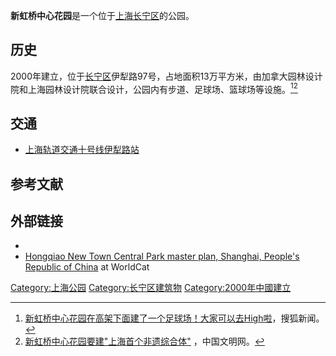 {{Infobox park
| name           = 新虹桥中心花园
| image          = 20130502上海新虹桥中心花园湖岸一角全景 - panoramio.jpg
| image_size     = 
| image_alt      = 
| image_caption  = 
| map            = <!-- or | map_image = --> 
| map_width      = 
| type           = 公园
| location       = [[长宁区|长宁区]]
| nearest_city   = [[上海|上海]]
| coordinates    = 
| area           = 130,000平方米
| created        = 2000
| operator       = 
| visitation_num = 
| status         = 
| designation    = 
| open           = 
}}
'''新虹桥中心花园'''是一个位于[[上海|上海]][[长宁区|长宁区]]的公园。

==历史==
2000年建立，位于[[长宁区|长宁区]]伊犁路97号，占地面积13万平方米，由加拿大园林设计院和上海园林设计院联合设计，公园内有步道、足球场、篮球场等设施。<ref>[https://www.sohu.com/a/302028803_391447 新虹桥中心花园在高架下面建了一个足球场！大家可以去High啦 ]，搜狐新闻。</ref><ref>[http://www.wenming.cn/dfcz/sh/201811/t20181130_4917752.shtml 新虹桥中心花园要建"上海首个非遗综合体"] {{Wayback|url=http://www.wenming.cn/dfcz/sh/201811/t20181130_4917752.shtml |date=20200109083359 }}，中国文明网。</ref>

==交通==
*[[上海轨道交通十号线|上海轨道交通十号线]][[伊犁路站|伊犁路站]]

== 参考文献 ==
{{reflist}}

==外部链接==
* {{Commons category-inline|New Town Central Park}}
* [http://www.worldcat.org/title/hongqiao-new-town-central-park-master-plan-shanghai-peoples-republic-of-china/oclc/628691636 Hongqiao New Town Central Park master plan, Shanghai, People's Republic of China] {{Wayback|url=http://www.worldcat.org/title/hongqiao-new-town-central-park-master-plan-shanghai-peoples-republic-of-china/oclc/628691636 |date=20200719022457 }} at WorldCat

{{上海公园}}
[[Category:上海公园|Category:上海公园]]
[[Category:长宁区建筑物|Category:长宁区建筑物]]
[[Category:2000年中國建立|Category:2000年中國建立]]